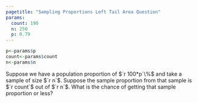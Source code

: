 ```yaml
---
pagetitle: "Sampling Proportions Left Tail Area Question"
params:
  count: 190 
  n: 250 
  p: 0.79
---
```


```r
p<-params$p
count<-params$count
n<-params$n 
```

Suppose we have a population proportion of $`r 100*p`\%$ and take a sample of size $`r n`$. Suppose the sample proportion from that sample is $`r count`$ out of $`r n`$. What is the chance of getting that sample proportion or less?
